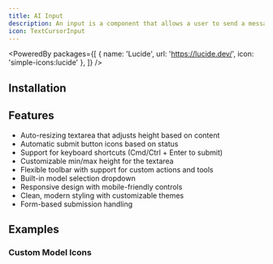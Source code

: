 ```yaml
---
title: AI Input
description: An input is a component that allows a user to send a message to a large language model.
icon: TextCursorInput
---
```


<PoweredBy packages={[
  { name: 'Lucide', url: 'https://lucide.dev/', icon: 'simple-icons:lucide' },
]} />

<Preview path="ai-input" />

## Installation

<Installer packageName="ai" />

## Features

- Auto-resizing textarea that adjusts height based on content
- Automatic submit button icons based on status
- Support for keyboard shortcuts (Cmd/Ctrl + Enter to submit)
- Customizable min/max height for the textarea
- Flexible toolbar with support for custom actions and tools
- Built-in model selection dropdown
- Responsive design with mobile-friendly controls
- Clean, modern styling with customizable themes
- Form-based submission handling

## Examples

### Custom Model Icons

<Preview path="ai-input-icons" />
